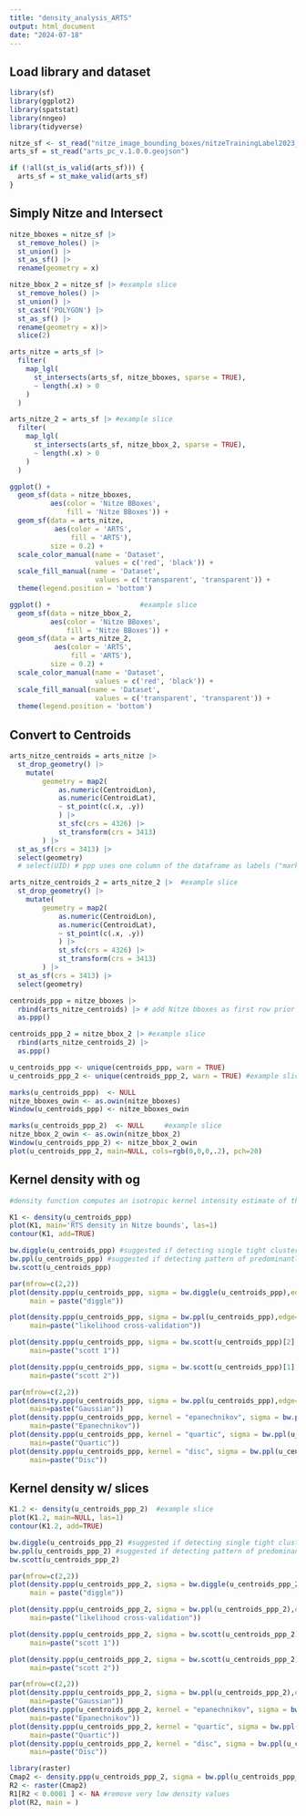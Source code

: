 ```yaml
---
title: "density_analysis_ARTS"
output: html_document
date: "2024-07-18"
---
```


## Load library and dataset
```r
library(sf)
library(ggplot2)
library(spatstat)
library(nngeo)
library(tidyverse) 

nitze_sf <- st_read("nitze_image_bounding_boxes/nitzeTrainingLabel2023_Negative_meta3.shp")
arts_sf = st_read("arts_pc_v.1.0.0.geojson")
```
```r
if (!all(st_is_valid(arts_sf))) {
  arts_sf = st_make_valid(arts_sf)
}
```

## Simply Nitze and Intersect
```r
nitze_bboxes = nitze_sf |>
  st_remove_holes() |>
  st_union() |>
  st_as_sf() |>
  rename(geometry = x)

nitze_bbox_2 = nitze_sf |> #example slice
  st_remove_holes() |>
  st_union() |>
  st_cast('POLYGON') |>
  st_as_sf() |>
  rename(geometry = x)|>
  slice(2)
```
```r
arts_nitze = arts_sf |>
  filter(
    map_lgl(
      st_intersects(arts_sf, nitze_bboxes, sparse = TRUE), 
      ~ length(.x) > 0
    )
  )

arts_nitze_2 = arts_sf |> #example slice
  filter(
    map_lgl(
      st_intersects(arts_sf, nitze_bbox_2, sparse = TRUE), 
      ~ length(.x) > 0
    )
  )
```
```r
ggplot() + 
  geom_sf(data = nitze_bboxes,
          aes(color = 'Nitze BBoxes',
              fill = 'Nitze BBoxes')) + 
  geom_sf(data = arts_nitze, 
           aes(color = 'ARTS',
               fill = 'ARTS'),
          size = 0.2) +
  scale_color_manual(name = 'Dataset',
                     values = c('red', 'black')) +
  scale_fill_manual(name = 'Dataset',
                     values = c('transparent', 'transparent')) +
  theme(legend.position = 'bottom')

ggplot() +                      #example slice
  geom_sf(data = nitze_bbox_2,
          aes(color = 'Nitze BBoxes',
              fill = 'Nitze BBoxes')) + 
  geom_sf(data = arts_nitze_2, 
           aes(color = 'ARTS',
               fill = 'ARTS'),
          size = 0.2) +
  scale_color_manual(name = 'Dataset',
                     values = c('red', 'black')) +
  scale_fill_manual(name = 'Dataset',
                     values = c('transparent', 'transparent')) +
  theme(legend.position = 'bottom')
```

## Convert to Centroids
```r
arts_nitze_centroids = arts_nitze |>
  st_drop_geometry() |>
    mutate(
        geometry = map2(
            as.numeric(CentroidLon),
            as.numeric(CentroidLat),
            ~ st_point(c(.x, .y))
            ) |>
            st_sfc(crs = 4326) |> 
            st_transform(crs = 3413)
        ) |>
  st_as_sf(crs = 3413) |>
  select(geometry)
  # select(UID) # ppp uses one column of the dataframe as labels ("marks"), and this column can be used to link back to the original dataset, if necessary

arts_nitze_centroids_2 = arts_nitze_2 |>  #example slice
  st_drop_geometry() |>
    mutate(
        geometry = map2(
            as.numeric(CentroidLon),
            as.numeric(CentroidLat),
            ~ st_point(c(.x, .y))
            ) |>
            st_sfc(crs = 4326) |> 
            st_transform(crs = 3413) 
        ) |>
  st_as_sf(crs = 3413) |>
  select(geometry)
```

```r
centroids_ppp = nitze_bboxes |>
  rbind(arts_nitze_centroids) |> # add Nitze bboxes as first row prior to conversion to ppp so that it will be taken as the window for further analyses
  as.ppp()

centroids_ppp_2 = nitze_bbox_2 |> #example slice
  rbind(arts_nitze_centroids_2) |> 
  as.ppp()
```

```r
u_centroids_ppp <- unique(centroids_ppp, warn = TRUE)
u_centroids_ppp_2 <- unique(centroids_ppp_2, warn = TRUE) #example slice
```

```r
marks(u_centroids_ppp)  <- NULL
nitze_bboxes_owin <- as.owin(nitze_bboxes)
Window(u_centroids_ppp) <- nitze_bboxes_owin

marks(u_centroids_ppp_2)  <- NULL     #example slice
nitze_bbox_2_owin <- as.owin(nitze_bbox_2)
Window(u_centroids_ppp_2) <- nitze_bbox_2_owin
plot(u_centroids_ppp_2, main=NULL, cols=rgb(0,0,0,.2), pch=20)
```

## Kernel density with og
```r
#density function computes an isotropic kernel intensity estimate of the point patter, bandwidth defines the kernel's window extent

K1 <- density(u_centroids_ppp)
plot(K1, main='RTS density in Nitze bounds', las=1)
contour(K1, add=TRUE)
```
```r
bw.diggle(u_centroids_ppp) #suggested if detecting single tight cluster in midst of random noise
bw.ppl(u_centroids_ppp) #suggested if detecting pattern of predominantly tight clusters
bw.scott(u_centroids_ppp)
```
```r
par(mfrow=c(2,2))
plot(density.ppp(u_centroids_ppp, sigma = bw.diggle(u_centroids_ppp),edge=T),
     main = paste("diggle"))

plot(density.ppp(u_centroids_ppp, sigma = bw.ppl(u_centroids_ppp),edge=T),
     main=paste("likelihood cross-validation"))

plot(density.ppp(u_centroids_ppp, sigma = bw.scott(u_centroids_ppp)[2],edge=T),
     main=paste("scott 1"))

plot(density.ppp(u_centroids_ppp, sigma = bw.scott(u_centroids_ppp)[1],edge=T),
     main=paste("scott 2"))
```
```r
par(mfrow=c(2,2))
plot(density.ppp(u_centroids_ppp, sigma = bw.ppl(u_centroids_ppp),edge=T),
     main=paste("Gaussian"))
plot(density.ppp(u_centroids_ppp, kernel = "epanechnikov", sigma = bw.ppl(u_centroids_ppp),edge=T),
     main=paste("Epanechnikov"))
plot(density.ppp(u_centroids_ppp, kernel = "quartic", sigma = bw.ppl(u_centroids_ppp),edge=T),
     main=paste("Quartic"))
plot(density.ppp(u_centroids_ppp, kernel = "disc", sigma = bw.ppl(u_centroids_ppp),edge=T),
     main=paste("Disc"))
```

## Kernel density w/ slices
```r
K1.2 <- density(u_centroids_ppp_2)  #example slice
plot(K1.2, main=NULL, las=1)
contour(K1.2, add=TRUE)

```
```r
bw.diggle(u_centroids_ppp_2) #suggested if detecting single tight cluster in midst of random noise
bw.ppl(u_centroids_ppp_2) #suggested if detecting pattern of predominantly tight clusters
bw.scott(u_centroids_ppp_2)
```
```r
par(mfrow=c(2,2))
plot(density.ppp(u_centroids_ppp_2, sigma = bw.diggle(u_centroids_ppp_2),edge=T),
     main = paste("diggle"))

plot(density.ppp(u_centroids_ppp_2, sigma = bw.ppl(u_centroids_ppp_2),edge=T),
     main=paste("likelihood cross-validation"))

plot(density.ppp(u_centroids_ppp_2, sigma = bw.scott(u_centroids_ppp_2)[2],edge=T),
     main=paste("scott 1"))

plot(density.ppp(u_centroids_ppp_2, sigma = bw.scott(u_centroids_ppp_2)[1],edge=T),
     main=paste("scott 2"))
```
```r
par(mfrow=c(2,2))
plot(density.ppp(u_centroids_ppp_2, sigma = bw.ppl(u_centroids_ppp_2),edge=T),
     main=paste("Gaussian"))
plot(density.ppp(u_centroids_ppp_2, kernel = "epanechnikov", sigma = bw.ppl(u_centroids_ppp_2),edge=T),
     main=paste("Epanechnikov"))
plot(density.ppp(u_centroids_ppp_2, kernel = "quartic", sigma = bw.ppl(u_centroids_ppp_2),edge=T),
     main=paste("Quartic"))
plot(density.ppp(u_centroids_ppp_2, kernel = "disc", sigma = bw.ppl(u_centroids_ppp_2),edge=T),
     main=paste("Disc"))
```
```r
library(raster)
Cmap2 <- density.ppp(u_centroids_ppp_2, sigma = bw.ppl(u_centroids_ppp_2),edge=T)
R2 <- raster(Cmap2)
R1[R2 < 0.0001 ] <- NA #remove very low density values
plot(R2, main = )
```